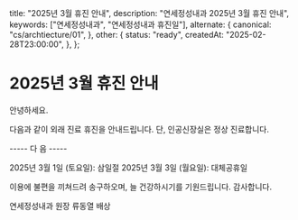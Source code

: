   title: "2025년 3월 휴진 안내",
  description: "연세정성내과 2025년 3월 휴진 안내",
  keywords: ["연세정성내과", "연세정성내과 휴진일"],
  alternate: {
    canonical: "cs/archtiecture/01",
  },
  other: {
    status: "ready",
    createdAt: "2025-02-28T23:00:00",
  },
};

# 2025년 3월 휴진 안내

안녕하세요.

다음과 같이 외래 진료 휴진을 안내드립니다. 단, 인공신장실은 정상 진료합니다.

----- 다 음 -----

2025년 3월 1일 (토요일): 삼일절
2025년 3월 3일 (월요일): 대체공휴일

이용에 불편을 끼쳐드려 송구하오며, 늘 건강하시기를 기원드립니다.
감사합니다.

연세정성내과 원장 류동열 배상
